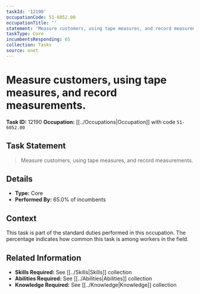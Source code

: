 ```yaml
---
taskId: '12190'
occupationCode: 51-6052.00
occupationTitle: ''
statement: 'Measure customers, using tape measures, and record measurements.'
taskType: Core
incumbentsResponding: 65
collection: Tasks
source: onet
---
```

# Measure customers, using tape measures, and record measurements.

**Task ID:** 12190
**Occupation:** [[../Occupations|Occupation]] with code `51-6052.00`

## Task Statement

> Measure customers, using tape measures, and record measurements.

## Details

- **Type:** Core
- **Performed By:** 65.0% of incumbents

## Context

This task is part of the standard duties performed in this occupation. The percentage indicates how common this task is among workers in the field.

## Related Information

- **Skills Required:** See [[../Skills|Skills]] collection
- **Abilities Required:** See [[../Abilities|Abilities]] collection
- **Knowledge Required:** See [[../Knowledge|Knowledge]] collection
